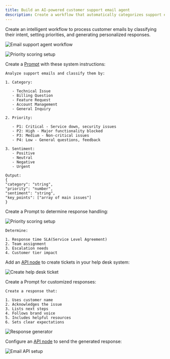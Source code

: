 ```yaml
---
title: Build an AI-powered customer support email agent
description: Create a workflow that automatically categorizes support emails, creates help desk tickets, and sends responses
---
```


Create an intelligent workflow to process customer emails by classifying their intent, setting priorities, and generating personalized responses.

![Email support agent workflow](/images/docs/evaluate/how-to/prompt-chains/tutorials/customer-support-agent.png)

<Steps>
<Step title="Set up email classification">

![Priority scoring setup](/images/docs/evaluate/how-to/prompt-chains/tutorials/email-classifier-node.png)

Create a [Prompt](/docs/evaluate/how-to/evaluate-prompts/experiment-in-prompt-playground) with these system instructions:

```plaintext title="Email classifier Prompt"
Analyze support emails and classify them by:

1. Category:

   - Technical Issue
   - Billing Question
   - Feature Request
   - Account Management
   - General Inquiry

2. Priority:

   - P1: Critical - Service down, security issues
   - P2: High - Major functionality blocked
   - P3: Medium - Non-critical issues
   - P4: Low - General questions, feedback

3. Sentiment:
   - Positive
   - Neutral
   - Negative
   - Urgent

Output:
{
"category": "string",
"priority": "number",
"sentiment": "string",
"key_points": ["array of main issues"]
}
```

</Step>

<Step title="Add priority scoring">

Create a Prompt to determine response handling:

![Priority scoring setup](/images/docs/evaluate/how-to/prompt-chains/tutorials/priority-scorer-node.png)

```plaintext title="Priority scorer"
Determine:

1. Response time SLA(Service Level Agreement)
2. Team assignment
3. Escalation needs
4. Customer tier impact
```

</Step>

<Step title="Create help desk ticket">

Add an [API node](/docs/evaluate/how-to/evaluate-chains/use-api-nodes-within-chains) to create tickets in your help desk system:

![Create help desk ticket](/images/docs/evaluate/how-to/prompt-chains/tutorials/create-ticket-in-helpdesk-node.png)

</Step>

<Step title="Generate personalized response">

Create a Prompt for customized responses:

```plaintext title="Response generator Prompt"
Create a response that:

1. Uses customer name
2. Acknowledges the issue
3. Lists next steps
4. Follows brand voice
5. Includes helpful resources
6. Sets clear expectations
```

![Response generator](/images/docs/evaluate/how-to/prompt-chains/tutorials/support-response-generator-node.png)

</Step>

<Step title="Send email response">

Configure an [API node](/docs/evaluate/how-to/evaluate-chains/use-api-nodes-within-chains) to send the generated response:

![Email API setup](/images/docs/evaluate/how-to/prompt-chains/tutorials/send-email-response-api-block.png)

</Step>
</Steps>
